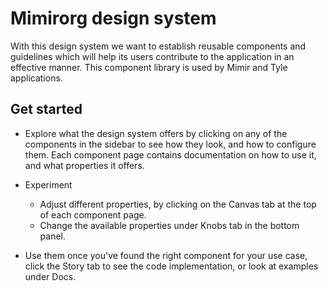 
<Meta title="Welcome" />

# Mimirorg design system

With this design system we want to establish reusable components and guidelines which will help its users contribute to the application in an effective manner. This component
library is used by Mimir and Tyle applications.

## Get started

- Explore what the design system offers by clicking on any of the components in the sidebar to see how they look, and how to configure them.
  Each component page contains documentation on how to use it, and what properties it offers.

- Experiment

  - Adjust different properties, by clicking on the Canvas tab at the top of each component page.
  - Change the available properties under Knobs tab in the bottom panel.

- Use them once you've found the right component for your use case, click the Story tab to see the code implementation, or look at examples under Docs.
